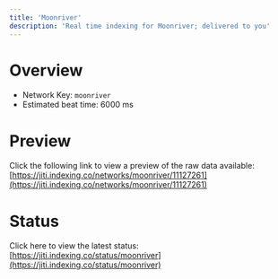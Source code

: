 ```yaml
---
title: 'Moonriver'
description: 'Real time indexing for Moonriver; delivered to you'
---
```


# Overview
- Network Key: `moonriver`
- Estimated beat time: 6000 ms

# Preview
Click the following link to view a preview of the raw data available: [https://jiti.indexing.co/networks/moonriver/11127261](https://jiti.indexing.co/networks/moonriver/11127261)

# Status
Click here to view the latest status: [https://jiti.indexing.co/status/moonriver](https://jiti.indexing.co/status/moonriver)
